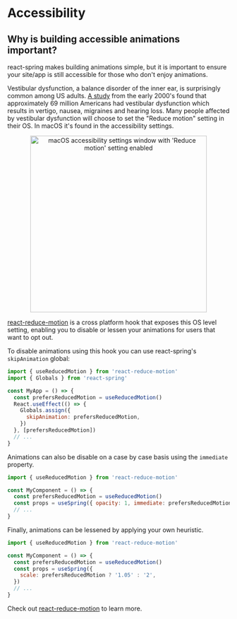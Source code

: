# Accessibility

## Why is building accessible animations important?

react-spring makes building animations simple, but it is important to ensure your site/app is still accessible for those who don't enjoy animations.

Vestibular dysfunction, a balance disorder of the inner ear, is surprisingly common among US adults. [A study](https://www.ncbi.nlm.nih.gov/pubmed/19468085) from the early 2000's found that approximately 69 million Americans had vestibular dysfunction which results in vertigo, nausea, migraines and hearing loss. Many people affected by vestibular dysfunction will choose to set the "Reduce motion" setting in their OS. In macOS it's found in the accessibility settings.

<p align="middle">
  <img
    alt="macOS accessibility settings window with 'Reduce motion' setting enabled"
    height="400"
    src="https://i.imgur.com/lKzETqa.png"
  />
</p>

[react-reduce-motion](https://github.com/infiniteluke/react-reduce-motion) is a cross platform hook that exposes this OS level setting, enabling you to disable or lessen your animations for users that want to opt out.

To disable animations using this hook you can use react-spring's `skipAnimation` global:

```jsx
import { useReducedMotion } from 'react-reduce-motion'
import { Globals } from 'react-spring'

const MyApp = () => {
  const prefersReducedMotion = useReducedMotion()
  React.useEffect(() => {
    Globals.assign({
      skipAnimation: prefersReducedMotion,
    })
  }, [prefersReducedMotion])
  // ...
}
```

Animations can also be disable on a case by case basis using the `immediate` property.

```jsx
import { useReducedMotion } from 'react-reduce-motion'

const MyComponent = () => {
  const prefersReducedMotion = useReducedMotion()
  const props = useSpring({ opacity: 1, immediate: prefersReducedMotion })
  // ...
}
```

Finally, animations can be lessened by applying your own heuristic.

```jsx
import { useReducedMotion } from 'react-reduce-motion'

const MyComponent = () => {
  const prefersReducedMotion = useReducedMotion()
  const props = useSpring({
    scale: prefersReducedMotion ? '1.05' : '2',
  })
  // ...
}
```

Check out [react-reduce-motion](https://github.com/infiniteluke/react-reduce-motion) to learn more.
